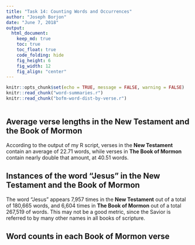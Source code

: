 ```yaml
---
title: "Task 14: Counting Words and Occurrences"
author: "Joseph Borjon"
date: "June 7, 2018"
output:
  html_document:
    keep_md: true
    toc: true
    toc_float: true
    code_folding: hide
    fig_height: 6
    fig_width: 12
    fig_align: "center"
---
```


```r
knitr::opts_chunk$set(echo = TRUE, message = FALSE, warning = FALSE)
knitr::read_chunk("word-summaries.r")
knitr::read_chunk("bofm-word-dist-by-verse.r")
```

```r
```

## Average verse lengths in the New Testament and the Book of Mormon

According to the output of my R script, verses in the **New Testament** contain an average of 22.71 words, while verses in **The Book of Mormon** contain nearly double that amount, at 40.51 words.

## Instances of the word "Jesus" in the New Testament and the Book of Mormon

The word "Jesus" appears 7,957 times in the **New Testament** out of a total of 180,665 words, and 6,604 times in **The Book of Mormon** out of a total 267,519 of words. This may not be a good metric, since the Savior is referred to by many other names in all books of scripture.

## Word counts in each Book of Mormon verse

```r
```
